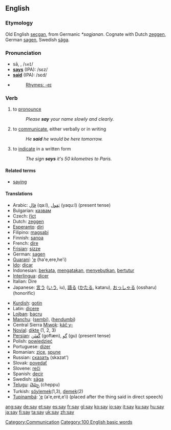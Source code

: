 ==English==

{{rank|am|way|even|123|say|well|many|work}}

===Etymology===
Old English [[secgan]], from Germanic ''*sagjanan''.  Cognate with Dutch [[zeggen]], German [[sagen]], Swedish [[säga]].

===Pronunciation===
*sā, {{IPA|/seɪ/}}, /<tt>seI</tt>/
* '''[[says]]''' (IPA): /sɛz/
* '''[[said]]''' (IPA): /sɛd/
*{{audio|en-us-say.ogg|Audio (US)}}
*:[[Rhymes:English:-eɪ|Rhymes: -eɪ]]

===Verb===
{{irregverb|'''to say'''|'''[[says]]'''|'''[[said]]'''|'''[[said]]'''|'''[[saying]]'''}}

# to [[pronounce]]
#: ''Please '''say''' your name slowly and clearly.''
# to [[communicate]], either verbally or in writing
#: ''He '''said''' he would be here tomorrow.''
# to [[indicate]] in a written form
#: ''The sign '''says''' it's 50 kilometres to Paris.''

====Related terms====
*[[saying]]

====Translations====
{{top}}
*Arabic: [[قال]] (qa:l), [[يَقول]] (yaqu:l) (present tense)
*Bulgarian: [[казвам]]
*Czech: [[říct]]
*Dutch: [[zeggen]]
*[[Esperanto]]: [[diri]]
*Filipino: [[magsabi]]
*Finnish: [[sanoa]]
*French: [[dire]]
*[[Frisian]]: [[sizze]]
*German: [[sagen]]
*[[Guaraní]]: [['e]] (ha'e,ere,he'i)
*[[Ido]]: [[dicar]]
*Indonesian: [[kata|berkata]], [[kata|mengatakan]], [[sebut|menyebutkan]], [[tutur|bertutur]]
*[[Interlingua]]: [[dicer]]
*Italian: Dire
*Japanese: [[言う]] ([[いう]], iu), [[語る]] ([[かたる]], kataru), [[おっしゃる]] (ossharu) (honorific)
{{mid}}
*[[Kurdish]]: [[gotin]]
*Latin: [[dicere]]
*[[Lojban]]: [[bacru]]
*[[Manchu]]: ([[sembi]]), ([[hendumbi]])
*Central Sierra [[Miwok]]: [[káčˑy-]]
*[[Novial]]: [[dikte]] (1, 2, 3)
*[[Persian]]: [[گُفتَن]] (goftæn), [[گو]] (gu) (present tense)
*Polish:  [[powiedzieć]]
*Portuguese: [[dizer]]
*Romanian: [[zice]], [[spune]]
*Russian: [[сказать]] (skazat')
*Slovak: [[povedať]]
*Slovene: [[reči]]
*Spanish: [[decir]]
*Swedish: [[säga]]
*[[Telugu]]: [[చెప్పు]] (cheppu)
*Turkish: [[söylemek]](1,3), [[demek]](2) 
*[[Tupinambá]]: [['e]] (a'e,eré,e'i) (placed after the thing said in direct speech)
{{bottom}}

[[Category:Communication]]
[[Category:100 English basic words]]

[[ang:say]]
[[de:say]]
[[et:say]]
[[es:say]]
[[fr:say]]
[[gl:say]]
[[ko:say]]
[[io:say]]
[[it:say]]
[[ku:say]]
[[hu:say]]
[[ja:say]]
[[fi:say]]
[[ta:say]]
[[uk:say]]
[[zh:say]]